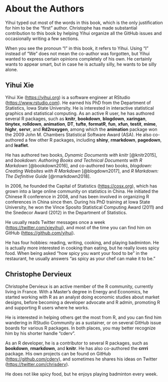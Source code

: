 # About the Authors {#author .unnumbered}

Yihui typed out most of the words in this book, which is the only justification for him to be the "first" author. Christophe has made substantial contribution to this book by helping Yihui organize all the GitHub issues and occasionally writing a few sections.

When you see the pronoun "I" in this book, it refers to Yihui. Using "I" instead of "We" does not mean the co-author was forgotten, but Yihui wanted to express certain opinions completely of his own. He certainly wants to appear smart, but in case he is actually silly, he wants to be silly alone.

## Yihui Xie {.unnumbered}

Yihui Xie (<https://yihui.org>) is a software engineer at RStudio (<https://www.rstudio.com>). He earned his PhD from the Department of Statistics, Iowa State University. He is interested in interactive statistical graphics and statistical computing. As an active R user, he has authored several R packages, such as **knitr**, **bookdown**, **blogdown**, **xaringan**, **tinytex**, **rolldown**, **animation**, **DT**, **tufte**, **formatR**, **fun**, **xfun**, **testit**, **mime**, **highr**, **servr**, and **Rd2roxygen**, among which the **animation** package won the 2009 John M. Chambers Statistical Software Award (ASA). He also co-authored a few other R packages, including **shiny**, **rmarkdown**, **pagedown**, and **leaflet**.

He has authored two books, *Dynamic Documents with knitr* [@knitr2015], and *bookdown: Authoring Books and Technical Documents with R Markdown* [@bookdown2016], and co-authored two books, *blogdown: Creating Websites with R Markdown* [@blogdown2017], and *R Markdown: The Definitive Guide* [@rmarkdown2018].

In 2006, he founded the Capital of Statistics (<https://cosx.org>), which has grown into a large online community on statistics in China. He initiated the Chinese R conference in 2008, and has been involved in organizing R conferences in China since then. During his PhD training at Iowa State University, he won the Vince Sposito Statistical Computing Award (2011) and the Snedecor Award (2012) in the Department of Statistics.

He usually reads Twitter messages once a week (<https://twitter.com/xieyihui>), and most of the time you can find him on GitHub (<https://github.com/yihui>).

He has four hobbies: reading, writing, cooking, and playing badminton. He is actually more interested in cooking than eating, but he really loves spicy food. When being asked "how spicy you want your food to be" in the restaurant, he usually answers "as spicy as your chef can make it to be."

## Christophe Dervieux {.unnumbered}

Christophe Dervieux is an active member of the R community, currently living in France. With a Master's degree in Energy and Economics, he started working with R as an analyst doing economic studies about market designs, before becoming a developer advocate and R admin, promoting R and supporting R users where he works.

He is interested in helping others get the most from R, and you can find him wandering in RStudio Community as a sustainer, or on several GitHub issue boards for various R packages. In both places, you may better recognize him by his shorter handle "cderv".

As an R developer, he is a contributor to several R packages, such as **bookdown**, **rmarkdown**, and **knitr**. He has also co-authored the **crrri** package. His own projects can be found on GitHub (<https://github.com/cderv>), and sometimes he shares his ideas on Twitter (<https://twitter.com/chrisderv>).

He does not like spicy food, but he enjoys playing badminton every week.
